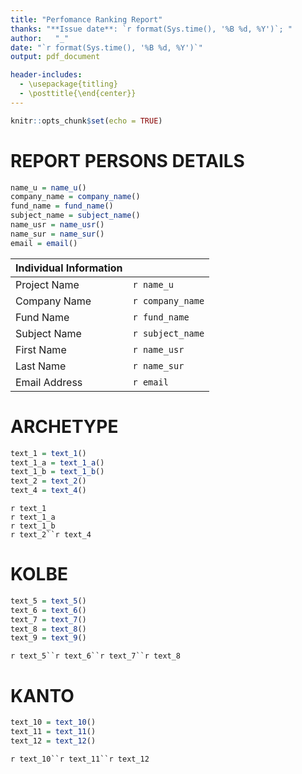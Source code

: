 ```yaml
---
title: "Perfomance Ranking Report"
thanks: "**Issue date**: `r format(Sys.time(), '%B %d, %Y')`; "
author:   "_"
date: "`r format(Sys.time(), '%B %d, %Y')`"
output: pdf_document

header-includes:
  - \usepackage{titling}
  - \posttitle{\end{center}}
---
```



```r
knitr::opts_chunk$set(echo = TRUE)
```

# REPORT PERSONS DETAILS\

```r
name_u = name_u()
company_name = company_name() 
fund_name = fund_name()
subject_name = subject_name()
name_usr = name_usr() 
name_sur = name_sur() 
email = email()
```

Individual Information | 
------------- | -------------
Project Name | `r name_u`
Company Name | `r company_name`
Fund Name     | `r fund_name`
Subject Name | `r subject_name`
First Name | `r name_usr`
Last Name | `r name_sur`
Email Address | `r email`

# ARCHETYPE\

```r
text_1 = text_1()
text_1_a = text_1_a()
text_1_b = text_1_b()
text_2 = text_2() 
text_4 = text_4()
```

`r text_1`  
`r text_1_a`  
`r text_1_b`\
`r text_2``r text_4`  

# KOLBE\

```r
text_5 = text_5() 
text_6 = text_6() 
text_7 = text_7() 
text_8 = text_8()
text_9 = text_9() 
```

`r text_5``r text_6``r text_7``r text_8`

# KANTO\

```r
text_10 = text_10()  
text_11 = text_11()  
text_12 = text_12()  
```
`r text_10``r text_11``r text_12`